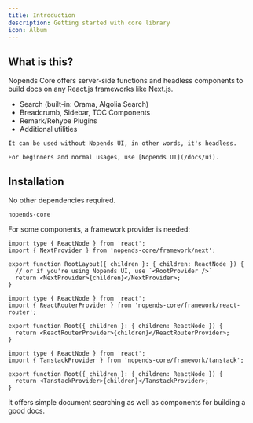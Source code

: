 ```yaml
---
title: Introduction
description: Getting started with core library
icon: Album
---
```


## What is this?

Nopends Core offers server-side functions and headless components to build docs on any React.js frameworks like Next.js.

- Search (built-in: Orama, Algolia Search)
- Breadcrumb, Sidebar, TOC Components
- Remark/Rehype Plugins
- Additional utilities

<Callout title="Tip">

    It can be used without Nopends UI, in other words, it's headless.

    For beginners and normal usages, use [Nopends UI](/docs/ui).

</Callout>

## Installation

No other dependencies required.

```package-install
nopends-core
```

For some components, a framework provider is needed:

```tsx tab="Next.js"
import type { ReactNode } from 'react';
import { NextProvider } from 'nopends-core/framework/next';

export function RootLayout({ children }: { children: ReactNode }) {
  // or if you're using Nopends UI, use `<RootProvider />`
  return <NextProvider>{children}</NextProvider>;
}
```

```tsx tab="React Router"
import type { ReactNode } from 'react';
import { ReactRouterProvider } from 'nopends-core/framework/react-router';

export function Root({ children }: { children: ReactNode }) {
  return <ReactRouterProvider>{children}</ReactRouterProvider>;
}
```

```tsx tab="Tanstack Start/Router"
import type { ReactNode } from 'react';
import { TanstackProvider } from 'nopends-core/framework/tanstack';

export function Root({ children }: { children: ReactNode }) {
  return <TanstackProvider>{children}</TanstackProvider>;
}
```

It offers simple document searching as well as components for building a
good docs.

<Cards>

<Card
  title="Breadcrumb"
  href="/docs/headless/components/breadcrumb"
  description="The navigation component at the top of screen"
/>

<Card
  title="TOC"
  href="/docs/headless/components/toc"
  description="A Table of Contents with active anchor observer"
/>

<Card
  title="Sidebar"
  href="/docs/headless/components/sidebar"
  description="The navigation bar at aside of viewport"
/>

<Card
  title="Search"
  href="/docs/headless/search"
  description="Implement document searching"
/>

</Cards>
